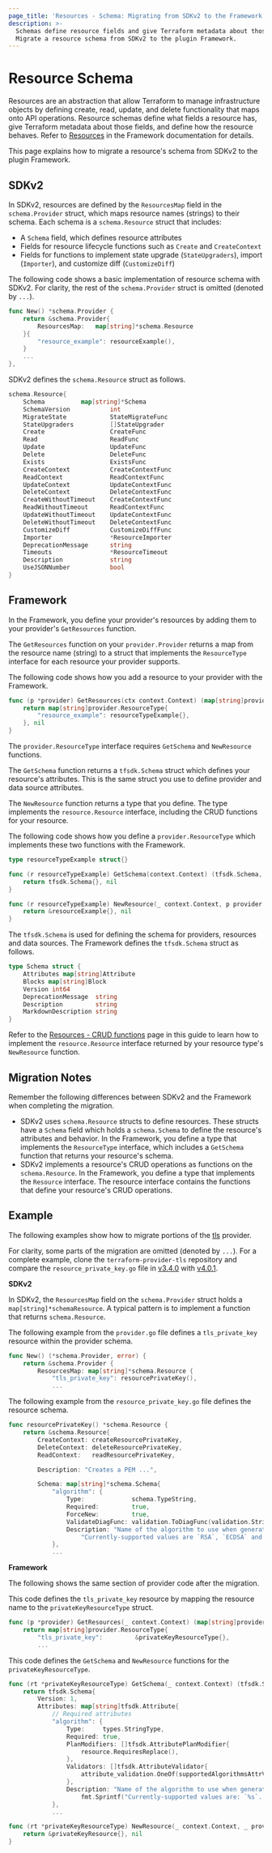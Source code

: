 ```yaml
---
page_title: 'Resources - Schema: Migrating from SDKv2 to the Framework'
description: >-
  Schemas define resource fields and give Terraform metadata about those fields.
  Migrate a resource schema from SDKv2 to the plugin Framework.
---
```


# Resource Schema

Resources are an abstraction that allow Terraform to manage infrastructure objects by defining create, read, update,
and delete functionality that maps onto API operations. Resource schemas define what fields a resource has, give
Terraform metadata about those fields, and define how the resource behaves. Refer to
[Resources](/plugin/framework/resources) in the Framework documentation for details.

This page explains how to migrate a resource's schema from SDKv2 to the plugin Framework.

## SDKv2
In SDKv2, resources are defined by the `ResourcesMap` field in the `schema.Provider` struct, which maps resource names
(strings) to their schema. Each schema is a `schema.Resource` struct that includes:

- A `Schema` field, which defines resource attributes
- Fields for resource lifecycle functions such as `Create` and `CreateContext`
- Fields for functions to implement state upgrade (`StateUpgraders`), import (`Importer`), and customize diff
(`CustomizeDiff`)

The following code shows a basic implementation of resource schema with SDKv2. For clarity, the rest of the
`schema.Provider` struct is omitted (denoted by `...`).

```go
func New() *schema.Provider {
	return &schema.Provider{
		ResourcesMap:   map[string]*schema.Resource
	}{
		"resource_example": resourceExample(),
	}
	...
},
```

SDKv2 defines the `schema.Resource` struct as follows.

```go
schema.Resource{
	Schema 			map[string]*Schema
	SchemaVersion 		    int
	MigrateState 			StateMigrateFunc
	StateUpgraders 		    []StateUpgrader
	Create 			        CreateFunc
	Read 				    ReadFunc
	Update 			        UpdateFunc
	Delete 				    DeleteFunc
	Exists 				    ExistsFunc
	CreateContext 		    CreateContextFunc
	ReadContext 			ReadContextFunc
	UpdateContext 		    UpdateContextFunc
	DeleteContext 		    DeleteContextFunc
	CreateWithoutTimeout	CreateContextFunc
	ReadWithoutTimeout 		ReadContextFunc
	UpdateWithoutTimeout	UpdateContextFunc
	DeleteWithoutTimeout 	DeleteContextFunc
	CustomizeDiff 			CustomizeDiffFunc
	Importer 			    *ResourceImporter
	DeprecationMessage 		string
	Timeouts 			    *ResourceTimeout
	Description 			string
	UseJSONNumber 		    bool
}
```

## Framework

In the Framework, you define your provider's resources by adding them to your provider's `GetResources` function.

The `GetResources` function on your `provider.Provider` returns a map from the resource name (string) to a struct that
implements the `ResourceType` interface for each resource your provider supports.

The following code shows how you add a resource to your provider with the Framework.

```go
func (p *provider) GetResources(ctx context.Context) (map[string]provider.ResourceType, diag.Diagnostics) {
    return map[string]provider.ResourceType{
        "resource_example": resourceTypeExample{},
    }, nil
}
```

The `provider.ResourceType` interface requires `GetSchema` and `NewResource` functions.

The `GetSchema` function returns a `tfsdk.Schema` struct which defines your resource's attributes. This is the same
struct you use to define provider and data source attributes.

The `NewResource` function returns a type that you define. The type implements the `resource.Resource` interface,
including the CRUD functions for your resource.

The following code shows how you define a `provider.ResourceType` which implements these two functions with the
Framework.

```go
type resourceTypeExample struct{}

func (r resourceTypeExample) GetSchema(context.Context) (tfsdk.Schema, diag.Diagnostics) {
	return tfsdk.Schema{}, nil
}

func (r resourceTypeExample) NewResource(_ context.Context, p provider.Provider) (resource.Resource, diag.Diagnostics) {
	return &resourceExample{}, nil
}
```

The `tfsdk.Schema` is used for defining the schema for providers, resources and data sources. The Framework defines the
`tfsdk.Schema` struct as follows.

```go
type Schema struct {
	Attributes map[string]Attribute
	Blocks map[string]Block
	Version int64
	DeprecationMessage  string
	Description         string
	MarkdownDescription string
}
```

Refer to the [Resources - CRUD functions](/plugin/framework/migrating/resources/crud) page in this guide to learn how to
implement the `resource.Resource` interface returned by your resource type's `NewResource` function.

## Migration Notes

Remember the following differences between SDKv2 and the Framework when completing the migration.

- SDKv2 uses `schema.Resource` structs to define resources. These structs have a `Schema` field which holds a
`schema.Schema` to define the resource's attributes and behavior. In the Framework, you define a type that implements
the `ResourceType` interface, which includes a `GetSchema` function that returns your resource's schema.
- SDKv2 implements a resource's CRUD operations as functions on the `schema.Resource`. In the Framework, you define a
type that implements the `Resource` interface. The resource interface contains the functions that define your resource's
CRUD operations.

## Example

The following examples show how to migrate portions of the
[tls](https://github.com/hashicorp/terraform-provider-tls) provider.

For clarity, some parts of the migration are omitted (denoted by `...`). For a complete example,
clone the `terraform-provider-tls` repository and compare the `resource_private_key.go` file in
[v3.4.0](https://github.com/hashicorp/terraform-provider-tls/blob/v3.4.0/internal/provider/resource_private_key.go) with
[v4.0.1](https://github.com/hashicorp/terraform-provider-tls/blob/v4.0.1/internal/provider/resource_private_key.go).

**SDKv2**

In SDKv2, the `ResourcesMap` field on the `schema.Provider` struct holds a `map[string]*schemaResource`. A typical
pattern is to implement a function that returns `schema.Resource`.

The following example from the `provider.go` file defines a `tls_private_key` resource within the provider schema.

```go
func New() (*schema.Provider, error) {
	return &schema.Provider {
		ResourcesMap: map[string]*schema.Resource {
			"tls_private_key": resourcePrivateKey(),
			...
```

The following example from the `resource_private_key.go` file defines the resource schema.

```go
func resourcePrivateKey() *schema.Resource {
	return &schema.Resource{
		CreateContext: createResourcePrivateKey,
		DeleteContext: deleteResourcePrivateKey,
		ReadContext:   readResourcePrivateKey,

		Description: "Creates a PEM ...",

		Schema: map[string]*schema.Schema{
			"algorithm": {
				Type:             schema.TypeString,
				Required:         true,
				ForceNew:         true,
				ValidateDiagFunc: validation.ToDiagFunc(validation.StringInSlice(SupportedAlgorithmsStr(), false)),
				Description: "Name of the algorithm to use when generating the private key. " +
					"Currently-supported values are `RSA`, `ECDSA` and `ED25519`.",
			},
			...
```

**Framework**

The following shows the same section of provider code after the migration.

This code defines the `tls_private_key` resource by mapping the resource name to the `privateKeyResourceType` struct.

```go
func (p *provider) GetResources(_ context.Context) (map[string]provider.ResourceType, diag.Diagnostics) {
	return map[string]provider.ResourceType{
		"tls_private_key":         &privateKeyResourceType{},
        ...
```

This code defines the `GetSchema` and `NewResource` functions for the `privateKeyResourceType`.

```go
func (rt *privateKeyResourceType) GetSchema(_ context.Context) (tfsdk.Schema, diag.Diagnostics) {
	return tfsdk.Schema{
		Version: 1,
		Attributes: map[string]tfsdk.Attribute{
			// Required attributes
			"algorithm": {
				Type:     types.StringType,
				Required: true,
				PlanModifiers: []tfsdk.AttributePlanModifier{
					resource.RequiresReplace(),
				},
				Validators: []tfsdk.AttributeValidator{
					attribute_validation.OneOf(supportedAlgorithmsAttrValue()...),
				},
				Description: "Name of the algorithm to use when generating the private key. " +
					fmt.Sprintf("Currently-supported values are: `%s`. ", strings.Join(supportedAlgorithmsStr(), "`, `")),
			},
			...

func (rt *privateKeyResourceType) NewResource(_ context.Context, _ provider.Provider) (resource.Resource, diag.Diagnostics) {
	return &privateKeyResource{}, nil
}
```
